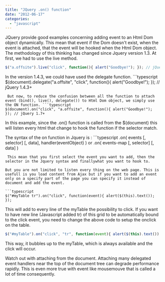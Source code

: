```yaml
---
title: "JQuery .on() function"
date: "2012-06-17"
categories: 
  - "javascript"
---
```


JQuery provide good examples concerning adding event to an Html Dom object dynamically. This mean that event if the Dom doesn't exist, when the event is attached, that the event will be hooked when the Html Dom object. The methodology of this thinking has changed since Jquery version 1.3. At first, we had to use the live method.

```typescript
$("a.offsite").live("click", function(){ alert("Goodbye!"); }); // jQuery 1.3+ 
``` 


In the version 1.4.3, we could have used the delegate function. ```typescript
$(document).delegate("a.offsite", "click", function(){ alert("Goodbye!"); }); // jQuery 1.4.3+ 
``` 
 But now, to reduce the confusion between all the function to attach event (bind(), live(), delegate()) to Html Dom object, we simply use the ON function. ```typescript
$(document).on("click", "a.offsite", function(){ alert("Goodbye!"); }); // jQuery 1.7+ 
``` 


In this example, since the .on() function is called from the $(document) this will listen every html that change to hook the function if the selector match.

The syntax of the on function in Jquery is : ```typescript
.on( events \[, selector\] \[, data\], handler(eventObject) ) or .on( events-map \[, selector\] \[, data\] ) 
``` 
 This mean that you first select the event you want to add, then the selector in the Jquery syntax and finallywhat you want to hook to.

But you are not limited to listen every thing on the web page. This is usefull is you load content from Ajax but if you want to add an event only on a specify part of the page you can specify it instead of document and add the event.

```typescript
$("#myTable tr").on("click", function(event){ alert($(this).text()); }); 
``` 


This will add to every line of the myTable the possibility to click. If you want to have new line (Javascript added tr) of this grid to be automatically bound to the click event, you need to change the above code to setup the onclick on the table.

```typescript
$("#myTable").on("click", "tr", function(event){ alert($(this).text()); }); 
``` 
 This way, it bubbles up to the myTable, which is always available and the click will occur.

Watch out with attaching from the document. Attaching many delegated event handlers near the top of the document tree can degrade performance rapidly. This is even more true with event like mousemouve that is called a lot of time consequently.
